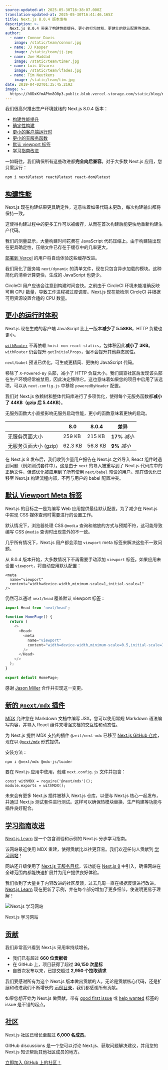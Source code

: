 ```yaml
---
source-updated-at: 2025-05-30T16:38:07.000Z
translation-updated-at: 2025-05-30T16:41:46.165Z
title: Next.js 8.0.4 版本发布
description: >-
  Next.js 8.0.4 带来了构建性能提升、更小的打包体积、更健壮的默认配置等改进。
author:
  - name: Connor Davis
    image: /static/team/connor.jpg
  - name: JJ Kasper
    image: /static/team/jj.jpg
  - name: Joe Haddad
    image: /static/team/timer.jpg
  - name: Luis Alvarez
    image: /static/team/lfades.jpg
  - name: Tim Neutkens
    image: /static/team/tim.jpg
date: 2019-04-02T01:35:45.219Z
image: >-
  https://h8DxKfmAPhn8O0p3.public.blob.vercel-storage.com/static/blog/next-8-0-4/twitter-card.png
---
```


我们很高兴推出生产环境就绪的 Next.js 8.0.4 版本：

*   [构建性能提升](#build-performance)
*   [确定性构建](#build-performance)
*   [更小的客户端运行时](#smaller-runtime-footprint)
*   [更小的无服务函数](#smaller-runtime-footprint)
*   [默认 viewport 标签](#default-viewport-meta-tag)
*   [学习指南改进](#learning-guide-improvements)

一如既往，我们确保所有这些改进都**完全向后兼容**。对于大多数 Next.js 应用，您只需运行：

```bash filename="终端"
npm i next@latest react@latest react-dom@latest
```

[构建性能](#build-performance)
---------------------------------------

Next.js 现在构建结果更具确定性，这意味着如果代码未更改，每次构建输出都将保持一致。

这使得构建过程中的更多工作可以被缓存，从而在首次构建后能更快地重新构建生产代码。

我们的测量显示，大量构建时间花费在 JavaScript 代码压缩上。由于构建输出现在更具确定性，压缩文件已存在于缓存中的几率更大。

[部署到 Vercel](https://vercel.com/guides/deploying-nextjs-with-vercel) 的用户将自动体验这些缓存改进。

我们简化了服务端 `next/dynamic` 的清单文件，现在只包含异步加载的模块。这种简化的清单计算更快，生成的 JavaScript 也更少。

CircleCI 用户应该会注意到构建时间变快。之前由于 CircleCI 环境未能准确反映可用 CPU 数量，导致工作进程被过度调度。Next.js 现在能检测 CircleCI 并根据可用资源设置合适的 CPU 数量。

[更小的运行时体积](#smaller-runtime-footprint)
-------------------------------------------------------

Next.js 现在生成的客户端 JavaScript 比上一版本**减少了 5.58KB**，HTTP 负载也更小。

[`withRouter`](/docs#using-a-higher-order-component) 不再依赖 `hoist-non-react-statics`，包体积因此**减小了 3KB**。`withRouter` 仍会提升 `getInitialProps`，但不会提升其他静态属性。

`next/babel` 预设已优化，可生成更精简、更快的 JavaScript 代码。

移除了 `X-Powered-By` 头部，减小了 HTTP 负载大小。我们调查社区后发现该头部在生产环境经常被禁用，因此决定移除它。这也意味着如果您的项目中启用了该选项，可以从 `next.config.js` 中移除 `poweredByHeader` 配置。

我们对 Next.js 依赖树和整体代码库进行了多项优化，使得每个无服务函数都**减小了 44KB（gzip 后 5.44KB）**。

无服务函数大小直接影响无服务启动性能，更小的函数意味着更快的启动。

|  | 8.0 | 8.0.4 | 差异 |
| --- | --- | --- | --- |
| 无服务页面大小 | 259 KB | 215 KB | **17%** _减小_ |
| 无服务页面大小 (gzip) | 62.3 KB | 56.8 KB | **9%** _减小_ |

在 Next.js 8 发布后，我们收到少量用户报告在 Next.js 之外导入 React 组件时遇到问题（例如测试套件中）。这是由于 `next` 的导入被重写到了 Next.js 代码库中的正确文件，但该优化被应用到了所有使用 `next/babel` 预设的用户。现在该优化已移至 Next.js 构建流程内部，不再与用户的 babel 配置冲突。

[默认 Viewport Meta 标签](#default-viewport-meta-tag)
-------------------------------------------------------

Next.js 的目标之一是为编写 Web 应用提供最佳默认配置。为了减少在 Next.js 中实现 CSS 媒体查询时需要进行的设置工作。

默认情况下，浏览器处理 CSS `@media` 查询和缩放的方式与预期不符，这可能导致编写 CSS `@media` 查询时出现意外的不一致。

几乎所有情况下，Next.js 用户都会添加 `viewport` meta 标签来解决这些不一致问题。

从 8.0.4 版本开始，大多数情况下不再需要手动添加 `viewport` 标签。如果应用未设置 `viewport`，将自动应用默认配置：

```
<meta
  name="viewport"
  content="width=device-width,minimum-scale=1,initial-scale=1"
/>
```

仍然可以通过 `next/head` 覆盖默认 viewport 标签：

```js filename="pages/index.js"
import Head from 'next/head';
 
function HomePage() {
  return (
    <>
      <Head>
        <meta
          name="viewport"
          content="width=device-width,minimum-scale=0.5,initial-scale=1"
        />
      </Head>
    </>
  );
}
 
export default HomePage;
```

感谢 [Jason Miller](https://twitter.com/_developit) 合作并实现这一变更。

[新的 `@next/mdx` 插件](#new-nextmdx-plugin)
---------------------------------------------

[MDX](https://mdxjs.com/) 允许您在 Markdown 文档中编写 JSX。您可以使用常规 Markdown 语法编写内容，并导入 React 组件来增强文档的交互性和动态性。

为 Next.js 提供 MDX 支持的插件 `@zeit/next-mdx` 已移至 [Next.js GitHub 仓库](https://github.com/vercel/next.js/tree/canary/packages/next-mdx)，现在以 [`@next/mdx`](https://www.npmjs.com/package/@next/mdx) 形式提供。

安装方法：

```bash filename="终端"
npm i @next/mdx @mdx-js/loader
```

要在 Next.js 应用中使用，创建 `next.config.js` 文件并包含：

```
const withMDX = require('@next/mdx')();
module.exports = withMDX();
```

未来会有更多 Next.js 插件被移入 Next.js 仓库，以便与 Next.js 核心一起发布，并通过 Next.js 测试套件进行测试。这样可以确保热模块替换、生产构建等功能与插件良好配合。

[学习指南改进](#learning-guide-improvements)
-----------------------------------------------------------

[Next.js Learn](https://nextjs.org/learn) 是一个包含测验和示例的 Next.js 分步学习指南。

该网站最近使用 MDX 重建，使得贡献比以往更容易。我们欢迎任何人贡献到 [学习网站](https://github.com/vercel/next-site/labels/learn)！

网站还升级使用了 [Next.js 无服务目标](/docs#serverless-deployment)，该功能在 [Next.js 8](https://nextjs.org/blog/next-8#serverless-nextjs) 中引入，确保网站在全球范围内都能快速扩展并为用户提供良好体验。

我们收到了大量关于内容改进的社区反馈，过去几周一直在根据反馈进行改进。[Next.js Learn](https://nextjs.org/learn) 现在更新了示例，并在每个部分增加了更多细节，使说明更易于理解！

![Next.js 学习网站](https://h8DxKfmAPhn8O0p3.public.blob.vercel-storage.com/static/blog/next-8-0-4/next-learn.png)

Next.js 学习网站

[贡献](#contributions)
-------------------------------

我们非常高兴看到 Next.js 采用率持续增长。

*   我们已有超过 **660 位贡献者**
*   在 GitHub 上，项目获得了超过 **36,150 次星标**
*   自首次发布以来，已提交超过 **2,950 个拉取请求**

我们要感谢所有为这个 Next.js 版本做出贡献的人。无论是贡献核心代码，还是扩展和改进我们不断增长的 [示例目录](https://github.com/vercel/next.js/tree/canary/examples)，我们都感谢所有贡献。

如果您想开始为 Next.js 做贡献，带有 [good first issue](https://github.com/vercel/next.js/issues?q=is%3Aissue+is%3Aopen+sort%3Aupdated-desc+label%3A%22good+first+issue%22) 或 [help wanted](https://github.com/vercel/next.js/issues?q=is%3Aissue+is%3Aopen+sort%3Aupdated-desc+label%3A%22help+wanted%22) 标签的 issue 是不错的起点。

[社区](#community)
-----------------------

Next.js 社区已增长至超过 **6,000 名成员**。

GitHub discussions 是一个您可以讨论 Next.js、获取问题解决建议，并用您的 Next.js 知识帮助其他社区成员的地方。

[立即加入 GitHub 上的社区！](https://github.com/vercel/next.js/discussions)